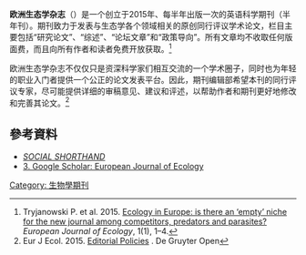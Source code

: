 {{expand|time=2017-01-28T09:48:00+00:00}}
{{Infobox Journal
| title        =欧洲生态学杂志
| native_title = ''European Journal of Ecology''
| formernames  = 
| cover        = [[File:_EurJEcol_cover.jpg|180px]]
| editor       = Piotr Tryjanowski
| discipline   =  [[生态学|生态学]]
| language     =英语
| abbreviation = Eur. J. Ecol.
| publisher    = De Gruyter Open, University of Prešov
| country      = 
| frequency    =    
| history      = 2015-
| openaccess   = [[File:_Open_Access_logo_PLoS_white.svg|20px]]
| impact       = 
| impact-year  = 
| website      = www.degruyter.com/view/j/eje 
| link1        = 
| link1-name   = 
| link2        = 
| link2-name   = 
| RSS          = 
| atom         = 
| JSTOR        = 
| OCLC         = 
| LCCN         = 
| CODEN        = 
| ISSN         = 1339-8474
| eISSN        = 
| CN           = 
}}
'''欧洲生态学杂志'''（{{lang|en|'''European Journal of Ecology'''}}）是一个创立于2015年、每半年出版一次的英语科学期刊（半年刊）。期刊致力于发表与生态学各个领域相关的原创同行评议学术论文，栏目主要包括“研究论文”、“综述”、“论坛文章”和“政策导向”。所有文章均不收取任何版面费，而且向所有作者和读者免费开放获取。<ref>Tryjanowski P. et al. 2015. [http://www.degruyter.com/view/j/eje.2015.1.issue-1/eje-2015-0001/eje-2015-0001.xml Ecology in Europe: is there an ‘empty’ niche for the new journal among competitors, predators and parasites?] {{Wayback|url=http://www.degruyter.com/view/j/eje.2015.1.issue-1/eje-2015-0001/eje-2015-0001.xml |date=20160816125359 }} ''European Journal of Ecology'', 1(1), 1–4.</ref> 

欧洲生态学杂志不仅仅只是资深科学家们相互交流的一个学术圈子，同时也为年轻的职业入门者提供一个公正的论文发表平台。因此，期刊编辑部希望本刊的同行评议专家，尽可能提供详细的审稿意见、建议和评述，以帮助作者和期刊更好地修改和完善其论文。<ref>Eur J Ecol. 2015. [https://www.degruyter.com/view/supplement/s13398474_Editorial_policies.pdf Editorial Policies] {{Wayback|url=https://www.degruyter.com/view/supplement/s13398474_Editorial_policies.pdf |date=20200608113033 }}. De Gruyter Open</ref>

==參考資料==
{{reflist}}
*  [https://social.shorthand.com/EuroJEcology ''SOCIAL SHORTHAND''] {{Wayback|url=https://social.shorthand.com/EuroJEcology |date=20180218210351 }}
*  [https://scholar.google.com/citations?user=lsNBjeAAAAAJ&hl=en 3. Google Scholar: European Journal of Ecology] {{Wayback|url=https://scholar.google.com/citations?user=lsNBjeAAAAAJ&hl=en |date=20170204170825 }}
[[Category:_生物學期刊|Category: 生物學期刊]]
